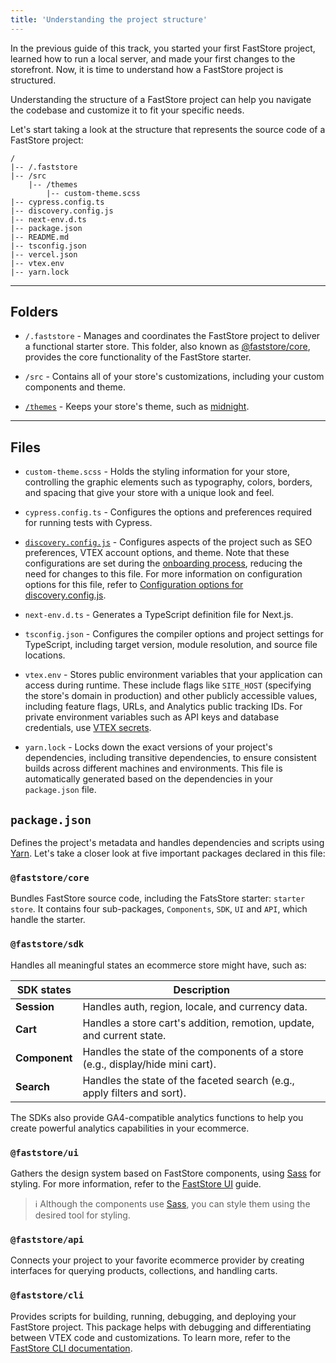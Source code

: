 ```yaml
---
title: 'Understanding the project structure'
---
```


In the previous guide of this track, you started your first FastStore project, learned how to run a local server, and made your first changes to the storefront. Now, it is time to understand how a FastStore project is structured.

Understanding the structure of a FastStore project can help you navigate the codebase and customize it to fit your specific needs.

Let's start taking a look at the structure that represents the source code of a FastStore project:

```
/
|-- /.faststore
|-- /src
    |-- /themes
        |-- custom-theme.scss
|-- cypress.config.ts
|-- discovery.config.js
|-- next-env.d.ts
|-- package.json
|-- README.md
|-- tsconfig.json
|-- vercel.json
|-- vtex.env
|-- yarn.lock
```

---

## Folders

- `/.faststore` - Manages and coordinates the FastStore project to deliver a functional starter store. This folder, also known as [@faststore/core](https://developers.vtex.com/docs/guides/faststore/project-structure-overview#packagejson), provides the core functionality of the FastStore starter.

- `/src` - Contains all of your store's customizations, including your custom components and theme.

- [`/themes`](https://developers.vtex.com/docs/guides/faststore/themes-overview#available-themes) - Keeps your store's theme, such as [midnight](https://developers.vtex.com/docs/guides/faststore/themes-midnight).

---

## Files

- `custom-theme.scss` - Holds the styling information for your store, controlling the graphic elements such as typography, colors, borders, and spacing that give your store with a unique look and feel.

- `cypress.config.ts` - Configures the options and preferences required for running tests with Cypress.

- [`discovery.config.js`](https://developers.vtex.com/docs/guides/faststore/project-structure-config-options) - Configures aspects of the project such as SEO preferences, VTEX account options, and theme. Note that these configurations are set during the [onboarding process](https://developers.vtex.com/docs/guides/faststore/1-onboarding-overview), reducing the need for changes to this file.
For more information on configuration options for this file, refer to [Configuration options for discovery.config.js](https://developers.vtex.com/docs/guides/faststore/project-structure-config-options).

- `next-env.d.ts` - Generates a TypeScript definition file for Next.js.
  
- `tsconfig.json` - Configures the compiler options and project settings for TypeScript, including target version, module resolution, and source file locations.

- `vtex.env` - Stores public environment variables that your application can access during runtime. These include flags like `SITE_HOST` (specifying the store's domain in production) and other publicly accessible values, including feature flags, URLs, and Analytics public tracking IDs. For private environment variables such as API keys and database credentials, use [VTEX secrets](https://v1.faststore.dev/how-to-guides/webops/security/setting-up-secrets).

- `yarn.lock` - Locks down the exact versions of your project's dependencies, including transitive dependencies, to ensure consistent builds across different machines and environments. This file is automatically generated based on the dependencies in your `package.json` file.

## `package.json`

Defines the project's metadata and handles dependencies and scripts using [Yarn](https://yarnpkg.com/migration/overview). Let's take a closer look at five important packages declared in this file:

### `@faststore/core`

Bundles FastStore source code, including the FatsStore starter: `starter store`. It contains four sub-packages, `Components`, `SDK`, `UI` and `API`, which handle the starter.

### `@faststore/sdk`

Handles all meaningful states an ecommerce store might have, such as:

| SDK states    | Description                                                                      |
| ------------- | -------------------------------------------------------------------------------- |
| **Session**   | Handles auth, region, locale, and currency data.                                 |
| **Cart**      |  Handles a store cart's addition, remotion, update, and current state.           |
| **Component** |  Handles the state of the components of a store (e.g., display/hide mini cart).  |
| **Search**    | Handles the state of the faceted search (e.g., apply filters and sort).          |

The SDKs also provide GA4-compatible analytics functions to help you create powerful analytics capabilities in your ecommerce.

### `@faststore/ui`

Gathers the design system based on FastStore components, using [Sass](https://sass-lang.com/) for styling. For more information, refer to the [FastStore UI](https://developers.vtex.com/docs/guides/faststore/components-index) guide.

> ℹ️ Although the components use [Sass](https://sass-lang.com/), you can style them using the desired tool for styling.

### `@faststore/api`

Connects your project to your favorite ecommerce provider by creating interfaces for querying products, collections, and handling carts.

### `@faststore/cli`

Provides scripts for building, running, debugging, and deploying your FastStore project. This package helps with debugging and differentiating between VTEX code and customizations. To learn more, refer to the [FastStore CLI documentation](https://developers.vtex.com/docs/guides/faststore/getting-started-3-faststore-cli).

